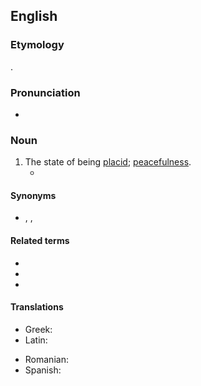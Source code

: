 ==English==

===Etymology===
{{der|en|la|placiditās||mildness, placidity}}.

===Pronunciation===
* {{a|US}} {{IPA|/pləˈsɪd.ə.ti/|lang=en}}

===Noun===
{{en-noun|-|placidities}}

# The state of being [[placid]]; [[peacefulness]].
#* {{quote-book
|lang=en
|year=1815
|author={{w|Jane Austen}}
|title={{w|Emma}}
|volume=III
|section=chapter 10
|passage=And how could she bear such behaviour! Composure with a witness! to look on, while repeated attentions were offering to another woman, before her face, and not resent it.—That is a degree of '''placidity''', which I can neither comprehend nor respect.}}

====Synonyms====
* {{sense|state of being placid}} {{l|en|composure}}, {{l|en|peacefulness}}, {{l|en|serenity}}

====Related terms====
* {{l|en|placid}}
* {{l|en|placidly}}
* {{l|en|placidness}}

====Translations====
{{trans-top|state of being placid}}
* Greek: {{t+|el|ημεράδα|f}}
* Latin: {{t|la|placiditās|f}}
{{trans-mid}}
* Romanian: {{t+|ro|placiditate|f}}
* Spanish: {{t+|es|placidez|f}}
{{trans-bottom}}